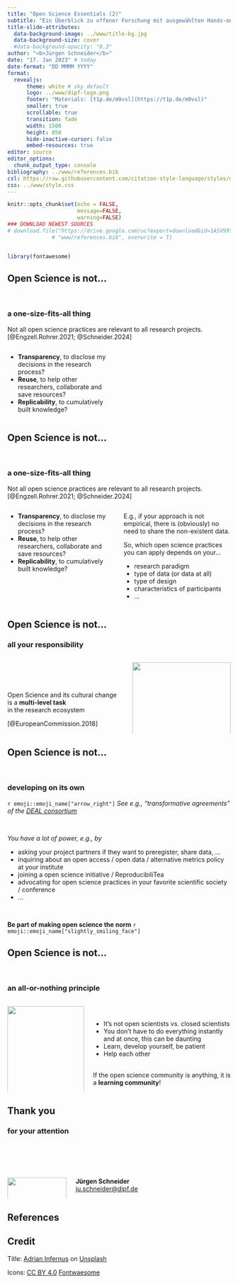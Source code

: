 ```yaml
---
title: "Open Science Essentials (2)"
subtitle: "Ein Überblick zu offener Forschung mit ausgewählten Hands-on Vertiefungen"
title-slide-attributes:
  data-background-image: ../www/title-bg.jpg
  data-background-size: cover
  #data-background-opacity: "0.3"
author: "<b>Jürgen Schneider</b>"
date: "17. Jan 2023" # today
date-format: "DD MMMM YYYY"
format: 
  revealjs:
      theme: white # sky default
      logo: ../www/dipf-logo.png
      footer: "Materials: [t1p.de/m9vsl](https://t1p.de/m9vsl)"
      smaller: true
      scrollable: true
      transition: fade
      width: 1500
      height: 850
      hide-inactive-cursor: false
      embed-resources: true
editor: source
editor_options: 
  chunk_output_type: console
bibliography: ../www/references.bib
csl: https://raw.githubusercontent.com/citation-style-language/styles/master/apa.csl
css: ../www/style.css
---
```


```r
knitr::opts_chunk$set(echo = FALSE,
                      message=FALSE, 
                      warning=FALSE)
### DOWNLOAD NEWEST SOURCES
# download.file("https://drive.google.com/uc?export=download&id=1ASV99YHMHSNChSNzqbZwvz2SiqYvmqO_", # befindet sich im DIPF Ordner
              # "www/references.bib", overwrite = T)


library(fontawesome)
```

## Open Science is not...
\

### a one-size-fits-all thing
Not all open science practices are relevant to all research projects. [@Engzell.Rohrer.2021; @Schneider.2024]\


:::: {.columns}
::: {.column width="49%"}
::: {.callout-note icon=false title="What is my primary goal?"}

* **Transparency**, to disclose my decisions in the research process?  
* **Reuse**, to help other researchers, collaborate and save resources?  
* **Replicability**, to cumulatively built knowledge?
:::
:::

::: {.column width="49%"}
:::
::::



## Open Science is not...
\

### a one-size-fits-all thing
Not all open science practices are relevant to all research projects. [@Engzell.Rohrer.2021; @Schneider.2024]\

:::: {.columns}
::: {.column width="49%"}
::: {.callout-note icon=false title="What is my primary goal?"}

* **Transparency**, to disclose my decisions in the research process?  
* **Reuse**, to help other researchers, collaborate and save resources?  
* **Replicability**, to cumulatively built knowledge?
:::
:::

::: {.column width="49%"}
::: {.callout-tip icon=false title="Which open science aspects are important to reach this goal?"}

E.g., if your approach is not empirical, there is (obviously) no need to share the non-existent data.\

So, which open science practices you can apply depends on your... 

* research paradigm
* type of data (or data at all)
* type of design
* characteristics of participants
* ...
:::
:::
::::





## Open Science is not...

### all your responsibility

:::: {.columns}
::: {.column width="53%" .bigger-font .centered}
\
\
\

Open Science and its cultural change  
is a **multi-level task**  
in the research ecosystem

[@EuropeanCommission.2018]
:::

::: {.column width="45%"}
![](../www/model.jpg){width=100%}
:::
::::


## Open Science is not...
\

### developing on its own



`r emoji::emoji_name["arrow_right"]` *See e.g., "transformative agreements" of the [DEAL consortium](https://deal-konsortium.de/vertraege)*

\

::: {.highlight-orange-bright}
*You have a lot of power, e.g., by *

* asking your project partners if they want to preregister, share data, ...
* inquiring about an open access / open data / alternative metrics policy at your institute
* joining a open science initiative / ReproducibiliTea
* advocating for open science practices in your favorite scientific society / conference
* ...
:::
\

**Be part of making open science the norm** `r emoji::emoji_name["slightly_smiling_face"]`


## Open Science is not...
\

### an all-or-nothing principle

:::: {.columns}
::: {.column width="35%"}
![](../www/goodvsevil.jpg){width=100%}  
<span class="smaller-font">Yes, this is [bing create](http://www.bing.com/images/create). Sorry... I'll show myself out.</span>
:::

::: {.column width="63%"}
\

* It's not open scientists vs. closed scientists  
* You don't have to do everything instantly and at once, this can be daunting
* Learn, develop yourself, be patient
* Help each other
\
\

If the open science community is anything, it is a **learning community**!
:::
::::


## Thank you

### for your attention

\
\
\

:::: {.columns}
::: {.column width="20%"}
![](../www/dipf-logo.png){width=100%}
:::

::: {.column width="63%" .bigger-font}
**Jürgen Schneider**  
<ju.schneider@dipf.de>  
:::
::::






## References

<div id="refs"></div>


## Credit

Title: <a href="https://unsplash.com/de/@adrian_infernus?utm_content=creditCopyText&utm_medium=referral&utm_source=unsplash">Adrian Infernus</a> on <a href="https://unsplash.com/de/fotos/ein-rosa-blauer-himmel-mit-ein-paar-wolken-GLf7bAwCdYg?utm_content=creditCopyText&utm_medium=referral&utm_source=unsplash">Unsplash</a>  
  
Icons: [CC BY 4.0](https://creativecommons.org/licenses/by/4.0/) [Fontwaesome](https://fontawesome.com) 
  